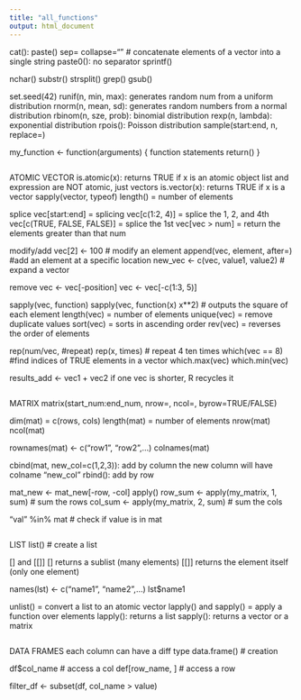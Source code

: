 ```yaml
---
title: "all_functions"
output: html_document
---
```


cat(): 
paste()
  sep=
  collapse="" # concatenate elements of a vector into a single string
paste0(): no separator
sprintf()

nchar()
substr()
strsplit()
grep()
gsub()

set.seed(42)
runif(n, min, max): generates random num from a uniform distribution
rnorm(n, mean, sd): generates random numbers from a normal distribution
rbinom(n, sze, prob): binomial distribution
rexp(n, lambda): exponential distribution
rpois(): Poisson distribution
sample(start:end, n, replace=)

my_function <- function(arguments) {
  function statements
  return()
}

```r
```
ATOMIC VECTOR
is.atomic(x): returns TRUE if x is an atomic object
  list and expression are NOT atomic, just vectors
is.vector(x): returns TRUE if x is a vector
sapply(vector, typeof)
length() = number of elements

splice
vec[start:end] = splicing
vec[c(1:2, 4)] = splice the 1, 2, and 4th
vec[c(TRUE, FALSE, FALSE)] = splice the 1st
vec[vec > num] = return the elements greater than that num

modify/add
vec[2] <- 100 # modify an element
append(vec, element, after=) #add an element at a specific location
new_vec <- c(vec, value1, value2) # expand a vector

remove
vec <- vec[-position]
vec <- vec[-c(1:3, 5)]

sapply(vec, function)
  sapply(vec, function(x) x**2) # outputs the square of each element
length(vec) = number of elements
unique(vec) = remove duplicate values
sort(vec) = sorts in ascending order
rev(vec) = reverses the order of elements

rep(num/vec, #repeat) 
  rep(x, times) # repeat 4 ten times
which(vec == 8) #find indices of TRUE elements in a vector
  which.max(vec)
  which.min(vec)

results_add <- vec1 + vec2
  if one vec is shorter, R recycles it

```r
```
MATRIX
matrix(start_num:end_num, nrow=, ncol=, byrow=TRUE/FALSE)

dim(mat) = c(rows, cols)
length(mat) = number of elements
nrow(mat)
ncol(mat)

rownames(mat) <- c("row1", "row2",...)
colnames(mat)

cbind(mat, new_col=c(1,2,3)): add by column
  the new column will have colname "new_col"
rbind(): add by row

mat_new <- mat_new[-row, -col]
apply()
  row_sum <- apply(my_matrix, 1, sum) # sum the rows
  col_sum <- apply(my_matrix, 2, sum) # sum the cols

"val" %in% mat # check if value is in mat

```r
```
LIST
list() # create a list

[] and [[]]
  [] returns a sublist (many elements)
  [[]] returns the element itself (only one element)

names(lst) <- c("name1", "name2",...)
lst$name1

unlist() = convert a list to an atomic vector
lapply() and sapply() = apply a function over elements
  lapply(): returns a list
  sapply(): returns a vector or a matrix


```r
```
DATA FRAMES
each column can have a diff type
data.frame() # creation

df$col_name # access a col
def[row_name, ] # access a row

filter_df <- subset(df, col_name > value)































